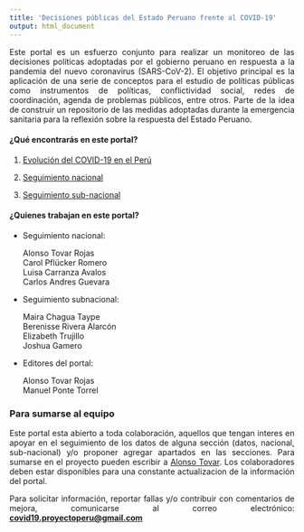 ```yaml
---
title: 'Decisiones públicas del Estado Peruano frente al COVID-19'
output: html_document
---
```


<p>
<div style="text-align:justify"> Este portal es un esfuerzo conjunto para realizar un monitoreo de las decisiones políticas adoptadas por el gobierno peruano en respuesta a la pandemia del nuevo coronavirus (SARS-CoV-2). El objetivo principal es la aplicación de una serie de conceptos para el estudio de políticas públicas como instrumentos de políticas, conflictividad social, redes de coordinación, agenda de problemas públicos, entre otros. Parte de la idea de construir un repositorio de las medidas adoptadas durante la emergencia sanitaria para la reflexión sobre la respuesta del Estado Peruano. </div>
</p>


#### ¿Qué encontrarás en este portal?

1. [Evolución del COVID-19 en el Perú](https://covid-19-proyectoperu.github.io/casos.html)

2. [Seguimiento nacional](https://covid-19-proyectoperu.github.io/nacional.html)

3. [Seguimiento sub-nacional](https://covid-19-proyectoperu.github.io/subnacional.html)


#### ¿Quienes trabajan en este portal?

* Seguimiento nacional:
  
  Alonso Tovar Rojas  
  Carol Pflücker Romero  
  Luisa Carranza Avalos  
  Carlos Andres Guevara

* Seguimiento subnacional:

  Maira Chagua Taype  
  Berenisse Rivera Alarcón  
  Elizabeth Trujillo  
  Joshua Gamero  
  
* Editores del portal:  

  Alonso Tovar Rojas  
  Manuel Ponte Torrel  


 
### Para sumarse al equipo

<p>
<div style="text-align:justify"> Este portal esta abierto a toda colaboración, aquellos que tengan interes en apoyar en el seguimiento de los datos de alguna sección (datos, nacional, sub-nacional) y/o proponer agregar apartados en las secciones. Para sumarse en el proyecto pueden escribir a [Alonso Tovar](mailto:a.tovar1498@gmail.com). Los colaboradores deben estar disponibles para una constante actualizacion de la información del portal.</div>
</p>


<p>
<div style="text-align:justify"> Para solicitar información, reportar fallas y/o contribuir con comentarios de mejora, comunicarse al correo electrónico: [**covid19.proyectoperu@gmail.com**](mailto:covid19.proyectoperu@gmail.com) </div>
</p>


